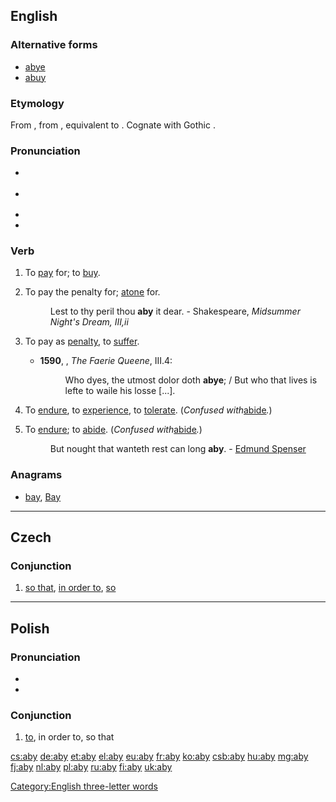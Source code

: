 ==English==

===Alternative forms===
* [[abye]]
* [[abuy]]

===Etymology===
From {{etyl|enm}} {{term|abyen|lang=enm}}, from {{etyl|ang}} {{term|abycgan|ābycgan|to buy, pay for, buy off, requite, recompense, redeem, perform, execute|lang=ang}}, equivalent to {{prefix|a|buy}}. Cognate with Gothic {{term|𐌿𐍃𐌱𐌿𐌲𐌾𐌰𐌽|tr=usbugjan|lang=got|sc=Goth}}.

===Pronunciation===
* {{a|RP}} {{IPA|/əˈbaɪ/}}
* {{a|US}} {{IPA|/əˈbaɪ/}}
* {{rhymes|aɪ}}
* {{audio|pl-aby.ogg|audio}}

===Verb===
{{en-verb|abys|abying|abought}}

# {{context|transitive|obsolete}} To [[pay]] for; to [[buy]].
# {{context|transitive|archaic}} To pay the penalty for; [[atone]] for.
#: Lest to thy peril thou '''aby''' it dear. - Shakespeare, ''Midsummer Night's Dream, III,ii''
# {{context|transitive|archaic}} To pay as [[penalty]], to [[suffer]].
#*'''1590''', {{w|Edmund Spenser}}, ''The Faerie Queene'', III.4:
#*:Who dyes, the utmost dolor doth '''abye'''; / But who that lives is lefte to waile his losse [...].
# {{context|transitive|archaic}} To [[endure]], to [[experience]], to [[tolerate]]. (''Confused with ''[[abide]]''.'')
# {{context|intransitive|obsolete}} To [[endure]]; to [[abide]]. (''Confused with ''[[abide]]''.'')
#: But nought that wanteth rest can long '''aby'''. - [[w:Edmund Spenser|Edmund Spenser]]

===Anagrams===
* [[bay#English|bay]], [[Bay#English|Bay]]

[[Category:English three-letter words]]

----

==Czech==

===Conjunction===
{{head|cs|conjunction}}

# [[so that]], [[in order to]], [[so]]

----

==Polish==

===Pronunciation===
* {{audio|Pl-aby.ogg|audio}}
* {{IPA|/ˈabɨ/|lang=pl}}

===Conjunction===
{{head|pl|conjunction}}

# [[to]], in order to, so that

[[cs:aby]]
[[de:aby]]
[[et:aby]]
[[el:aby]]
[[eu:aby]]
[[fr:aby]]
[[ko:aby]]
[[csb:aby]]
[[hu:aby]]
[[mg:aby]]
[[fj:aby]]
[[nl:aby]]
[[pl:aby]]
[[ru:aby]]
[[fi:aby]]
[[uk:aby]]
